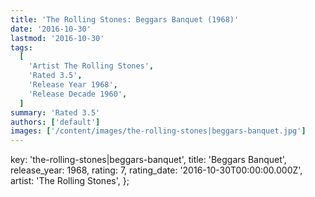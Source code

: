 ```yaml
---
title: 'The Rolling Stones: Beggars Banquet (1968)'
date: '2016-10-30'
lastmod: '2016-10-30'
tags:
  [
    'Artist The Rolling Stones',
    'Rated 3.5',
    'Release Year 1968',
    'Release Decade 1960',
  ]
summary: 'Rated 3.5'
authors: ['default']
images: ['/content/images/the-rolling-stones|beggars-banquet.jpg']
---
```


  key: 'the-rolling-stones|beggars-banquet',
  title: 'Beggars Banquet',
  release_year: 1968,
  rating: 7,
  rating_date: '2016-10-30T00:00:00.000Z',
  artist: 'The Rolling Stones',
};

<MusicRating data={data} />
